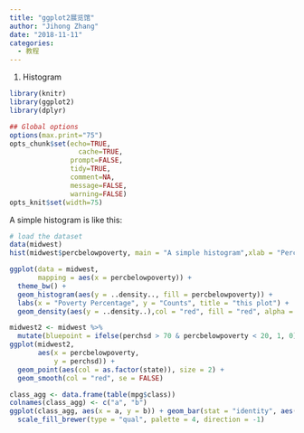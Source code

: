 ```yaml
---
title: "ggplot2展览馆"
author: "Jihong Zhang"
date: "2018-11-11"
categories:
  - 教程
---
```


1.  Histogram

```r
library(knitr)
library(ggplot2)
library(dplyr)

## Global options
options(max.print="75")
opts_chunk$set(echo=TRUE,
	             cache=TRUE,
               prompt=FALSE,
               tidy=TRUE,
               comment=NA,
               message=FALSE,
               warning=FALSE)
opts_knit$set(width=75)
```

A simple histogram is like this:

```r
# load the dataset
data(midwest)
hist(midwest$percbelowpoverty, main = "A simple histogram",xlab = "Percentage below poverty" )

ggplot(data = midwest, 
       mapping = aes(x = percbelowpoverty)) + 
  theme_bw() +
  geom_histogram(aes(y = ..density.., fill = percbelowpoverty)) +
  labs(x = "Poverty Percentage", y = "Counts", title = "this plot") +
  geom_density(aes(y = ..density..),col = "red", fill = "red", alpha = 0.5)

```

```r
midwest2 <- midwest %>% 
  mutate(bluepoint = ifelse(perchsd > 70 & percbelowpoverty < 20, 1, 0))
ggplot(midwest2,
       aes(x = percbelowpoverty,
           y = perchsd)) + 
  geom_point(aes(col = as.factor(state)), size = 2) +
  geom_smooth(col = "red", se = FALSE)
```

```r
class_agg <- data.frame(table(mpg$class))
colnames(class_agg) <- c("a", "b")
ggplot(class_agg, aes(x = a, y = b)) + geom_bar(stat = "identity", aes(fill = a )) +
  scale_fill_brewer(type = "qual", palette = 4, direction = -1)
```
